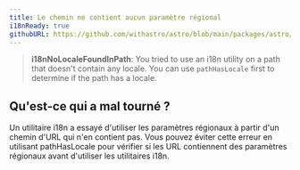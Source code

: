 ```yaml
---
title: Le chemin ne contient aucun paramètre régional
i18nReady: true
githubURL: https://github.com/withastro/astro/blob/main/packages/astro/src/core/errors/errors-data.ts
---
```


> **i18nNoLocaleFoundInPath**: You tried to use an i18n utility on a path that doesn't contain any locale. You can use `pathHasLocale` first to determine if the path has a locale.

## Qu'est-ce qui a mal tourné ?
Un utilitaire i18n a essayé d'utiliser les paramètres régionaux à partir d'un chemin d'URL qui n'en contient pas. Vous pouvez éviter cette erreur en utilisant pathHasLocale pour vérifier si les URL contiennent des paramètres régionaux avant d'utiliser les utilitaires i18n.
